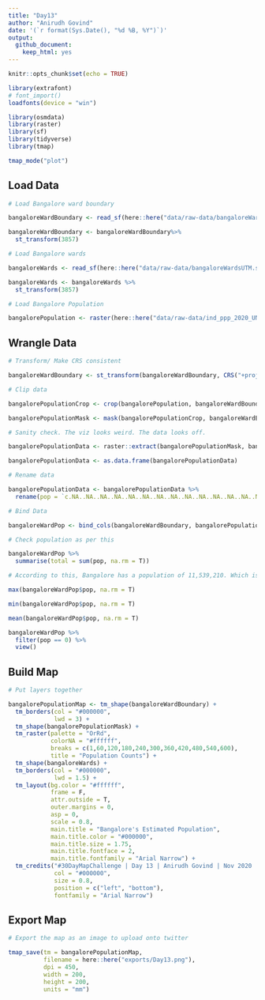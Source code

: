 ```yaml
---
title: "Day13"
author: "Anirudh Govind"
date: '(`r format(Sys.Date(), "%d %B, %Y")`)'
output:
  github_document:
    keep_html: yes
---
```


```r
knitr::opts_chunk$set(echo = TRUE)

library(extrafont)
# font_import()
loadfonts(device = "win")

library(osmdata)
library(raster)
library(sf)
library(tidyverse)
library(tmap)

tmap_mode("plot")
```

## Load Data

```r
# Load Bangalore ward boundary

bangaloreWardBoundary <- read_sf(here::here("data/raw-data/bangaloreWardBoundary.shp"))

bangaloreWardBoundary <- bangaloreWardBoundary%>% 
  st_transform(3857)

```

```r
# Load Bangalore wards

bangaloreWards <- read_sf(here::here("data/raw-data/bangaloreWardsUTM.shp"))

bangaloreWards <- bangaloreWards %>% 
  st_transform(3857)
```

```r
# Load Bangalore Population

bangalorePopulation <- raster(here::here("data/raw-data/ind_ppp_2020_UNadj_constrained.tif"))

```

## Wrangle Data

```r
# Transform/ Make CRS consistent

bangaloreWardBoundary <- st_transform(bangaloreWardBoundary, CRS("+proj=longlat +datum=WGS84 +no_defs +ellps=WGS84 +towgs84=0,0,0"))

# Clip data

bangalorePopulationCrop <- crop(bangalorePopulation, bangaloreWardBoundary)

bangalorePopulationMask <- mask(bangalorePopulationCrop, bangaloreWardBoundary)

```

```r
# Sanity check. The viz looks weird. The data looks off.

bangalorePopulationData <- raster::extract(bangalorePopulationMask, bangaloreWardBoundary)

bangalorePopulationData <- as.data.frame(bangalorePopulationData)

# Rename data

bangalorePopulationData <- bangalorePopulationData %>% 
  rename(pop = `c.NA..NA..NA..NA..NA..NA..NA..NA..NA..NA..NA..NA..NA..NA..NA..`)

# Bind Data

bangaloreWardPop <- bind_cols(bangaloreWardBoundary, bangalorePopulationData)

# Check population as per this

bangaloreWardPop %>% 
  summarise(total = sum(pop, na.rm = T))

# According to this, Bangalore has a population of 11,539,210. Which is quite a bit lower than what it actually is.

max(bangaloreWardPop$pop, na.rm = T)

min(bangaloreWardPop$pop, na.rm = T)

mean(bangaloreWardPop$pop, na.rm = T)

bangaloreWardPop %>% 
  filter(pop == 0) %>% 
  view()
```

## Build Map

```r

# Put layers together

bangalorePopulationMap <- tm_shape(bangaloreWardBoundary) +
  tm_borders(col = "#000000",
             lwd = 3) + 
  tm_shape(bangalorePopulationMask) +
  tm_raster(palette = "OrRd",
            colorNA = "#ffffff",
            breaks = c(1,60,120,180,240,300,360,420,480,540,600),
            title = "Population Counts") +
  tm_shape(bangaloreWards) +
  tm_borders(col = "#000000",
             lwd = 1.5) +
  tm_layout(bg.color = "#ffffff",
            frame = F,
            attr.outside = T,
            outer.margins = 0,
            asp = 0,
            scale = 0.8,
            main.title = "Bangalore's Estimated Population",
            main.title.color = "#000000",
            main.title.size = 1.75,
            main.title.fontface = 2,
            main.title.fontfamily = "Arial Narrow") + 
  tm_credits("#30DayMapChallenge | Day 13 | Anirudh Govind | Nov 2020 | Total Population of Bangalore = 11,539,210 (?)\nBondarenko M., Kerr D., Sorichetta A., and Tatem, A.J. 2020. Census/projection-disaggregated gridded population datasets, adjusted to match the corresponding UNPD 2020 estimates,\nfor 183 countries in 2020 using Built-Settlement Growth Model (BSGM) outputs. WorldPop, University of Southampton, UK. doi:10.5258/SOTON/WP00685",
             col = "#000000",
             size = 0.8,
             position = c("left", "bottom"),
             fontfamily = "Arial Narrow")

```

## Export Map

```r
# Export the map as an image to upload onto twitter

tmap_save(tm = bangalorePopulationMap,
          filename = here::here("exports/Day13.png"),
          dpi = 450,
          width = 200,
          height = 200,
          units = "mm")
```
